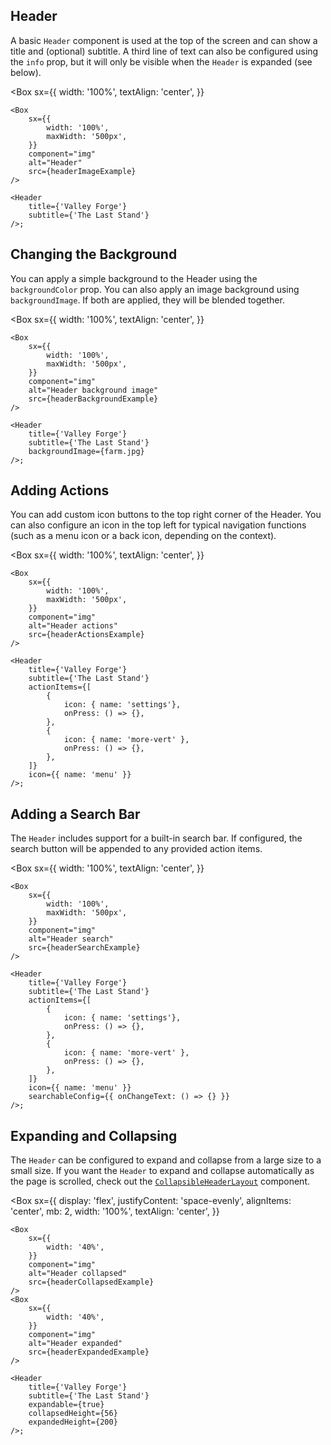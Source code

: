 
## Header

A basic `Header` component is used at the top of the screen and can show a title and (optional) subtitle. A third line of text can also be configured using the `info` prop, but it will only be visible when the `Header` is expanded (see below).

<Box
    sx={{
        width: '100%',
        textAlign: 'center',
    }}
>
    <Box
        sx={{
            width: '100%',
            maxWidth: '500px',
        }}
        component="img"
        alt="Header"
        src={headerImageExample}
    />
</Box>

```
<Header
    title={'Valley Forge'}
    subtitle={'The Last Stand'}
/>;
```

## Changing the Background

You can apply a simple background to the Header using the `backgroundColor` prop. You can also apply an image background using `backgroundImage`. If both are applied, they will be blended together.

<Box
    sx={{
        width: '100%',
        textAlign: 'center',
    }}
>
    <Box
        sx={{
            width: '100%',
            maxWidth: '500px',
        }}
        component="img"
        alt="Header background image"
        src={headerBackgroundExample}
    />
</Box>

```
<Header
    title={'Valley Forge'}
    subtitle={'The Last Stand'}
    backgroundImage={farm.jpg}
/>;
```

## Adding Actions

You can add custom icon buttons to the top right corner of the Header. You can also configure an icon in the top left for typical navigation functions (such as a menu icon or a back icon, depending on the context).

<Box
    sx={{
        width: '100%',
        textAlign: 'center',
    }}
>
    <Box
        sx={{
            width: '100%',
            maxWidth: '500px',
        }}
        component="img"
        alt="Header actions"
        src={headerActionsExample}
    />
</Box>

```
<Header
    title={'Valley Forge'}
    subtitle={'The Last Stand'}
    actionItems={[
        {
            icon: { name: 'settings'},
            onPress: () => {},
        },
        {
            icon: { name: 'more-vert' },
            onPress: () => {},
        },
    ]}
    icon={{ name: 'menu' }}
/>;
```

## Adding a Search Bar

The `Header` includes support for a built-in search bar. If configured, the search button will be appended to any provided action items.

<Box
    sx={{
        width: '100%',
        textAlign: 'center',
    }}
>
    <Box
        sx={{
            width: '100%',
            maxWidth: '500px',
        }}
        component="img"
        alt="Header search"
        src={headerSearchExample}
    />
</Box>

```
<Header
    title={'Valley Forge'}
    subtitle={'The Last Stand'}
    actionItems={[
        {
            icon: { name: 'settings'},
            onPress: () => {},
        },
        {
            icon: { name: 'more-vert' },
            onPress: () => {},
        },
    ]}
    icon={{ name: 'menu' }}
    searchableConfig={{ onChangeText: () => {} }}
/>;
```

## Expanding and Collapsing

The `Header` can be configured to expand and collapse from a large size to a small size. If you want the `Header` to expand and collapse automatically as the page is scrolled, check out the [`CollapsibleHeaderLayout`](/components/collapsible-header-layout/examples) component.

<Box
    sx={{
        display: 'flex',
        justifyContent: 'space-evenly',
        alignItems: 'center',
        mb: 2,
        width: '100%',
        textAlign: 'center',
    }}
>
    <Box
        sx={{
            width: '40%',
        }}
        component="img"
        alt="Header collapsed"
        src={headerCollapsedExample}
    />
    <Box
        sx={{
            width: '40%',
        }}
        component="img"
        alt="Header expanded"
        src={headerExpandedExample}
    />
</Box>

```
<Header
    title={'Valley Forge'}
    subtitle={'The Last Stand'}
    expandable={true}
    collapsedHeight={56}
    expandedHeight={200}
/>;
```
